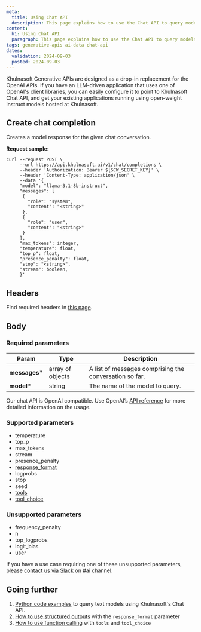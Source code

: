 ```yaml
---
meta:
  title: Using Chat API
  description: This page explains how to use the Chat API to query models
content:
  h1: Using Chat API
  paragraph: This page explains how to use the Chat API to query models
tags: generative-apis ai-data chat-api
dates:
  validation: 2024-09-03
  posted: 2024-09-03
---
```


Khulnasoft Generative APIs are designed as a drop-in replacement for the OpenAI APIs. If you have an LLM-driven application that uses one of OpenAI's client libraries, you can easily configure it to point to Khulnasoft Chat API, and get your existing applications running using open-weight instruct models hosted at Khulnasoft.

## Create chat completion

Creates a model response for the given chat conversation.

**Request sample:**

```
curl --request POST \
     --url https://api.khulnasoft.ai/v1/chat/completions \
     --header 'Authorization: Bearer ${SCW_SECRET_KEY}' \
     --header 'Content-Type: application/json' \
     --data '{
     "model": "llama-3.1-8b-instruct",
     "messages": [
      {
        "role": "system",
        "content": "<string>"
      },
      {
        "role": "user",
        "content": "<string>"
      }
     ],
     "max_tokens": integer,
     "temperature": float,
     "top_p": float,
     "presence_penalty": float,
     "stop": "<string>",
     "stream": boolean,
     }'
```


## Headers

Find required headers in [this page](/ai-data/generative-apis/api-cli/using-generative-apis/).

## Body

### Required parameters

| Param  | Type | Description |
| ------------- |-------------|-------------|
| **messages***     | array of objects     | A list of messages comprising the conversation so far.     |
| **model***      | string     | The name of the model to query.     |

Our chat API is OpenAI compatible. Use OpenAI’s [API reference](https://platform.openai.com/docs/api-reference/chat/create) for more detailed information on the usage.

### Supported parameters

- temperature
- top_p
- max_tokens
- stream
- presence_penalty
- [response_format](/ai-data/generative-apis/how-to/use-structured-outputs)
- logprobs
- stop
- seed
- [tools](/ai-data/generative-apis/how-to/use-function-calling)
- [tool_choice](/ai-data/generative-apis/how-to/use-function-calling)

### Unsupported parameters

- frequency_penalty
- n
- top_logprobs
- logit_bias
- user

If you have a use case requiring one of these unsupported parameters, please [contact us via Slack](https://slack.khulnasoft.com/) on #ai channel.

## Going further

1. [Python code examples](/ai-data/generative-apis/how-to/query-language-models/#querying-language-models-via-api) to query text models using Khulnasoft's Chat API.
2. [How to use structured outputs](/ai-data/generative-apis/how-to/use-structured-outputs) with the `response_format` parameter
3. [How to use function calling](/ai-data/generative-apis/how-to/use-function-calling) with `tools` and `tool_choice`